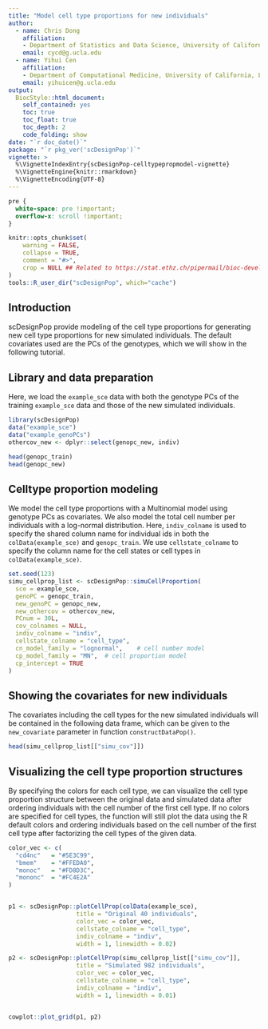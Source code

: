 ```yaml
---
title: "Model cell type proportions for new individuals"
author: 
  - name: Chris Dong
    affiliation:
    - Department of Statistics and Data Science, University of California, Los Angeles
    email: cycd@g.ucla.edu
  - name: Yihui Cen
    affiliation:
    - Department of Computational Medicine, University of California, Los Angeles
    email: yihuicen@g.ucla.edu
output: 
  BiocStyle::html_document:
    self_contained: yes
    toc: true
    toc_float: true
    toc_depth: 2
    code_folding: show
date: "`r doc_date()`"
package: "`r pkg_ver('scDesignPop')`"
vignette: >
  %\VignetteIndexEntry{scDesignPop-celltypepropmodel-vignette}
  %\VignetteEngine{knitr::rmarkdown}
  %\VignetteEncoding{UTF-8}  
---
```


```css
pre {
  white-space: pre !important;
  overflow-x: scroll !important;
}
```

```r
knitr::opts_chunk$set(
    warning = FALSE,
    collapse = TRUE,
    comment = "#>",
    crop = NULL ## Related to https://stat.ethz.ch/pipermail/bioc-devel/2020-April/016656.html
)
tools::R_user_dir("scDesignPop", which="cache")
```

## Introduction

scDesignPop provide modeling of the cell type proportions for generating new cell type proportions for new simulated individuals. The default covariates used are the PCs of the genotypes, which we will show in the following tutorial.

## Library and data preparation

Here, we load the `example_sce` data with both the genotype PCs of the training `example_sce` data and those of the new simulated individuals.

```r
library(scDesignPop)
data("example_sce")
data("example_genoPCs")
othercov_new <- dplyr::select(genopc_new, indiv)

head(genopc_train)
head(genopc_new)
```

## Celltype proportion modeling

We model the cell type proportions with a Multinomial model using genotype PCs as covariates. We also model the total cell number per individuals with a log-normal distribution. Here, `indiv_colname` is used to specify the shared column name for individual ids in both the `colData(example_sce)` and `genopc_train`. We use `cellstate_colname` to specify the column name for the cell states or cell types in `colData(example_sce)`.

```r
set.seed(123)
simu_cellprop_list <- scDesignPop::simuCellProportion(
  sce = example_sce,
  genoPC = genopc_train,
  new_genoPC = genopc_new,
  new_othercov = othercov_new,
  PCnum = 30L,
  cov_colnames = NULL,
  indiv_colname = "indiv",
  cellstate_colname = "cell_type",
  cn_model_family = "lognormal",    # cell number model
  cp_model_family = "MN",  # cell proportion model
  cp_intercept = TRUE
)
```

## Showing the covariates for new individuals

The covariates including the cell types for the new simulated individuals will be contained in the following data frame, which can be given to the `new_covariate` parameter in function `constructDataPop()`.

```r
head(simu_cellprop_list[["simu_cov"]])
```

## Visualizing the cell type proportion structures

By specifying the colors for each cell type, we can visualize the cell type proportion structure between the original data and simulated data after ordering individuals with the cell number of the first cell type. If no colors are specified for cell types, the function will still plot the data using the R default colors and ordering individuals based on the cell number of the first cell type after factorizing the cell types of the given data. 

```r
color_vec <- c(
  "cd4nc"   = "#5E3C99",
  "bmem"    = "#FFEDA0",
  "monoc"   = "#FD8D3C",
  "mononc"  = "#FC4E2A"
)


p1 <- scDesignPop::plotCellProp(colData(example_sce), 
                   title = "Original 40 individuals",
                   color_vec = color_vec, 
                   cellstate_colname = "cell_type",
                   indiv_colname = "indiv",
                   width = 1, linewidth = 0.02)

p2 <- scDesignPop::plotCellProp(simu_cellprop_list[["simu_cov"]], 
                   title = "Simulated 982 individuals",
                   color_vec = color_vec, 
                   cellstate_colname = "cell_type",
                   indiv_colname = "indiv",
                   width = 1, linewidth = 0.01)


cowplot::plot_grid(p1, p2)
```


